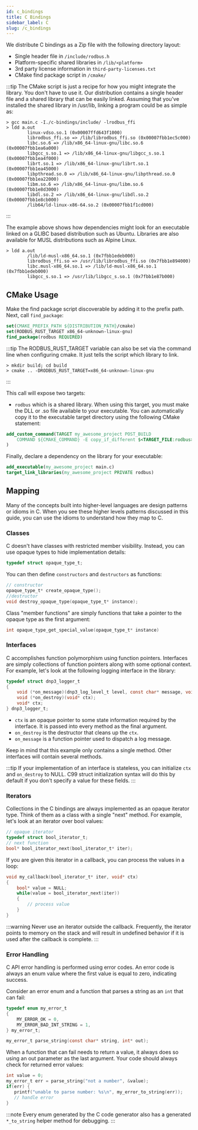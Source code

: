 ```yaml
---
id: c_bindings
title: C Bindings
sidebar_label: C
slug: /c_bindings
---
```



We distribute C bindings as a Zip file with the following directory layout:

* Single header file in `/include/rodbus.h`
* Platform-specific shared libraries in `/lib/<platform>`
* 3rd party license information in `third-party-licenses.txt`
* CMake find package script in `/cmake/`

:::tip
The CMake script is just a recipe for how you might integrate the library. You don't have to use it. Our distribution contains a single header file
and a shared library that can be easily linked. Assuming that you've installed the shared library in /usr/lib, linking a program could be as simple
as:

```
> gcc main.c -I./c-bindings/include/ -lrodbus_ffi
> ldd a.out
        linux-vdso.so.1 (0x00007ffd643f1000)
        librodbus_ffi.so => /lib/librodbus_ffi.so (0x00007fbb1ec5c000)
        libc.so.6 => /lib/x86_64-linux-gnu/libc.so.6 (0x00007fbb1ea6a000)
        libgcc_s.so.1 => /lib/x86_64-linux-gnu/libgcc_s.so.1 (0x00007fbb1ea4f000)
        librt.so.1 => /lib/x86_64-linux-gnu/librt.so.1 (0x00007fbb1ea45000)
        libpthread.so.0 => /lib/x86_64-linux-gnu/libpthread.so.0 (0x00007fbb1ea22000)
        libm.so.6 => /lib/x86_64-linux-gnu/libm.so.6 (0x00007fbb1e8d3000)
        libdl.so.2 => /lib/x86_64-linux-gnu/libdl.so.2 (0x00007fbb1e8cb000)
        /lib64/ld-linux-x86-64.so.2 (0x00007fbb1f1cd000)
```
:::

The example above shows how dependencies might look for an executable linked on a GLIBC based distribution such as Ubuntu. Libraries are also available for MUSL
distributions such as Alpine Linux.

```
> ldd a.out
        /lib/ld-musl-x86_64.so.1 (0x7fbb1edeb000)
        librodbus_ffi.so => /usr/lib/librodbus_ffi.so (0x7fbb1e894000)
        libc.musl-x86_64.so.1 => /lib/ld-musl-x86_64.so.1 (0x7fbb1edeb000)
        libgcc_s.so.1 => /usr/lib/libgcc_s.so.1 (0x7fbb1e87b000)
```

## CMake Usage

Make the find package script discoverable by adding it to the prefix path. Next, call `find_package`:

```cmake
set(CMAKE_PREFIX_PATH ${DISTRIBUTION_PATH}/cmake)
set(RODBUS_RUST_TARGET x86_64-unknown-linux-gnu)
find_package(rodbus REQUIRED)
```

:::tip
The RODBUS_RUST_TARGET variable can also be set via the command line when configuring cmake. It just tells the script which library to link.

```
> mkdir build; cd build
> cmake .. -DRODBUS_RUST_TARGET=x86_64-unknown-linux-gnu
```
:::


This call will expose two targets:

- `rodbus` which is a shared library. When using this target, you must make the DLL or .so file available to your executable. You can automatically copy it to the executable target directory using the following CMake
  statement:

```cmake
add_custom_command(TARGET my_awesome_project POST_BUILD 
    COMMAND ${CMAKE_COMMAND} -E copy_if_different $<TARGET_FILE:rodbus> $<TARGET_FILE_DIR:my_awesome_project>
)
```

Finally, declare a dependency on the library for your executable:

```cmake
add_executable(my_awesome_project main.c)
target_link_libraries(my_awesome_project PRIVATE rodbus)
```

## Mapping

Many of the concepts built into higher-level languages are design patterns or idioms in C. When you see these higher levels patterns discussed in this guide, you can use the idioms to understand how they map to C.

### Classes

C doesn't have classes with restricted member visibility. Instead, you can use opaque types to hide implementation details:

```c
typedef struct opaque_type_t;
```

You can then define `constructors` and `destructors` as functions:

```c
// constructor
opaque_type_t* create_opaque_type();
//destructor
void destroy_opaque_type(opaque_type_t* instance);
```

Class "member functions" are simply functions that take a pointer to the opaque type as the first argument:

```c
int opaque_type_get_special_value(opaque_type_t* instance)
```

### Interfaces

C accomplishes function polymorphism using function pointers. Interfaces are simply collections of function pointers along with some optional context. For example, let's look at the following logging interface in the library:

```c
typedef struct dnp3_logger_t
{
    void (*on_message)(dnp3_log_level_t level, const char* message, void* ctx);
    void (*on_destroy)(void* ctx);
    void* ctx;
} dnp3_logger_t;
```

* `ctx` is an opaque pointer to some state information required by the interface. It is passed into every method as the final argument.
* `on_destroy` is the destructor that cleans up the `ctx`.
* `on_message` is a function pointer used to dispatch a log message.

Keep in mind that this example only contains a single method. Other interfaces will contain several methods.

:::tip
If your implementation of an interface is stateless, you can initialize `ctx` and `on_destroy` to NULL. C99 struct initialization syntax
will do this by default if you don't specify a value for these fields.
:::

### Iterators

Collections in the C bindings are always implemented as an opaque iterator type. Think of them as a class with a single "next" method. For example, let's look at an iterator over bool values:

```c
// opaque iterator
typedef struct bool_iterator_t;
// next function
bool* bool_iterator_next(bool_iterator_t* iter);
```

If you are given this iterator in a callback, you can process the values in a loop:

```c
void my_callback(bool_iterator_t* iter, void* ctx)
{
    bool* value = NULL;
    while(value = bool_iterator_next(iter))
    {
        // process value
    }
}
```

:::warning
Never use an iterator outside the callback. Frequently, the iterator points to memory on the stack and will result in undefined behavior if it is used after the callback is complete.
:::

### Error Handling

C API error handling is performed using error codes. An error code is always an enum value where the first value is equal to zero, indicating success.

Consider an error enum and a function that parses a string as an `int` that can fail:

```c
typedef enum my_error_t
{
    MY_ERROR_OK = 0,
    MY_ERROR_BAD_INT_STRING = 1,
} my_error_t;

my_error_t parse_string(const char* string, int* out);
```

When a function that can fail needs to return a value, it always does so using an out parameter as the last argument. Your code should always check for returned error values:

```c
int value = 0;
my_error_t err = parse_string("not a number", &value);
if(err) {
   printf("unable to parse number: %s\n", my_error_to_string(err));
   // handle error
}
```

:::note
Every enum generated by the C code generator also has a generated `*_to_string` helper method for debugging.
:::




